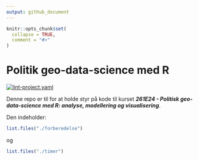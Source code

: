 ```yaml
---
output: github_document
---
```


<!-- README.md is generated from README.Rmd. Please edit that file -->

```r
knitr::opts_chunk$set(
  collapse = TRUE,
  comment = "#>"
)
```

# Politik geo-data-science med R

<!-- badges: start -->
[![lint-project.yaml](https://github.com/aleksanderbl29/pol_geo_ds/actions/workflows/lint-project.yaml/badge.svg)](https://github.com/aleksanderbl29/pol_geo_ds/actions/workflows/lint-project.yaml)
<!-- badges: end -->

Denne repo er til for at holde styr på kode til kurset ***261E24 - Politisk geo-data-science med R: analyse, modellering og visualisering***.

Den indeholder:

```r
list.files("./forberedelse")
```

og 

```r
list.files("./timer")
```

